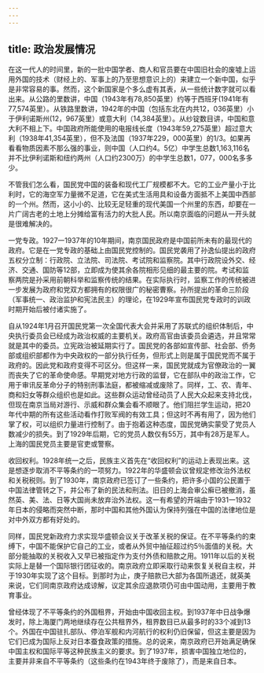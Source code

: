```yaml
---
---
---
```

title: 政治发展情况
---



在这一代人的时间里，新的一批中国学者、商人和官员要在中国旧社会的废墟上运用外国的技术（财经上的、军事上的乃至思想意识上的）来建立一个新中国，似乎是非常容易的事。然而，这个新国家是个多么虚有其表，从一些统计数字就可以看出来。从公路的里数讲，中国（1943年有78,850英里）约等于西班牙(1941年有77,574英里）。从铁路里数讲，1942年的中国（包括东北在内共12，036英里）小于伊利诺斯州(12，967英里）或意大利（14,384英里）。从纱锭数目讲，中国和意大利不相上下。中国政府所能使用的电报线长度（1943年59,275英里）超过意大利（1938年41,354英里），但不及法国（1937年229，000英里）的1/3。如果再看看物质因素不那么强的事业，则中国（人口约4。5亿）中学生总数1,163,116名并不比伊利诺斯和纽约两州（人口约2300万）的中学生总数1，077，000名多多少。

不管我们怎么看，国民党中国的装备和现代工厂规模都不大。它的工业产量小于比利时，它的海空军力量微不足道，它在美式生活用具和设备方面抵不上美国中西部的一个州。然而，这小小的、比较无足轻重的现代美国一个州里的东西，却要在一片广阔古老的土地上分摊给富有活力的大批人民。所以南京面临的问题从一开头就是很难解决的。

一党专政。1927一1937年的10年期间，南京国民政府是中国前所未有的最现代的政府。它是在一党专政的基础上由国民党控制的。国民党袭用了孙逸仙提出的政府五权分立制：行政院、立法院、司法院、考试院和监察院。其中行政院设外交、经济、交通、国防等12部，立即成为使其余各院相形见细的最主要的院。考试和监察两院是孙采用前朝科举和监察传统的结果。在实际执行时，监察工作的传统被进一步发展为政府和党双方都拥有的权限很广的秘密曹察。孙所提出的革命三阶段（军事统一、政治监护和宪法民主）的理论，在1929年宣布国民党专政时的训政时期开始后被付诸实施了。

自从1924年1月召开国民党第一次全国代表大会并采用了苏联式的组织体制后，中央执行委员会已经成为政治权威的主要机关。政府高官由该委员会遴选，并且常常就是其中的委员。立宪政治被延期实行了。国民党的各部如宣传部、社会部、侨务部或组织部都作为中央政权的一部分执行任务，但形式上则是属于国民党而不属于政府的。因此党和政府变得不可区分。但这样一来，国民党就成为官僚政治的一翼而丧失了它的革命使命感。早期党对地方行政的监督，它在部队中的政治工作，它用于审讯反革命分子的特别刑事法庭，都被缩减或废除了。同样，工、农、青年、商和妇女等群众组织也是如此。这些群众运动曾经动员了人民大众起来支持北伐，但现在南京当局对游行、示威和群众集会看不顺眼了。他们阻拦学生运动，把20年代中期的所有这些活动看作打败军阀的有效工具；但这时不再有用了，因为他们掌了权，可以组织力量进行控制了。由于抱着这种态度，国民党确实蒙受了党员人数减少的损失。到了1929年后期，它的党员人数仅有55万，其中有28万是军人。上海的国民党员主要是官吏或警察。

收回权利。1928年统一之后，民族主义首先在“收回权利”的运动上表现出来。这是想逐步取消不平等条约的一项努力。1922年的华盛顿会议曾规定修改治外法权和关税税则。到了1930年，南京政府已签订了一些条约，把许多小国的公民置于中国法律管转之下，并公布了新的民法和刑法。旧日的上海会审公癣已被撤消，虽然英、美、法、日等大国尚未放弃治外法权。这一有希望的开端由于1931一1932年日本的侵略而突然中断，那时中国和其他外国认为保持列强在中国的法律地位是对中外双方都有好处的。

同样，国民党新政府力求实现华盛顿会议关于改革关税的保证。在不平等条约的束缚下，中国不能保护它自己的工业，或者从外贸中抽征超过约5％面值的关税。大部分能抽取的关税收入又早已被指定作为支付外债和赔款之用。1911年以后的关税实际上是替一个国际银行团征收的。南京政府立即采取行动来恢复关税自主权，并于1930年实现了这个目标。到那时为止，庚子赔款已大部为各国所退还，就英美来说，它们同南京政府达成谅解，议定其余应退款项仍可由中国动用，主要用于教育事业。

曾经体现了不平等条约的外国租界，开始由中国收回主权。到1937年中日战争爆发时，除上海厦门两地继续存在公共租界外，租界数目已从最多时的33个减到13个。外国在中国驻扎部队、停泊军舰和内河航行的权利仍旧保留，但这主要是因为它们已成为国际上反对日本蚕食政策的措施。总的说来，南京政府已开始满足确保中国主权和国际平等这种民族主义的要求。到了1937年，损害中国独立地位的，主要并非来自不平等条约（这些条约在1943年终于废除了），而是来自日本。
